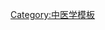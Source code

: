 {{Navbox
|name = 足太陰脾經
|title = [[足太陰脾經]]
|titlestyle =
|image =
|style = 
|state = {{{state<includeonly>|collapsed</includeonly>}}}
|above =
|group1 = 
|list1 = [[隱白穴|隱白]] · [[大都穴|大都]] · [[太白穴|太白]] · [[公孫穴|公孫]] · [[商邱穴|商邱]] · [[三陰交穴|三陰交]] · [[漏谷穴|漏谷]] · [[地機穴|地機]] · [[陰陵泉穴|陰陵泉]] · [[血海穴|血海]] · [[箕門穴|箕門]] · [[衝門穴|衝門]] · [[府舍穴|府舍]] · [[腹結穴|腹結]] · [[大橫穴|大橫]] · [[腹哀穴|腹哀]] · [[食竇穴|食竇]] · [[天谿穴|天谿]] · [[胸鄉穴|胸鄉]] · [[周榮穴|周榮]] · [[大包穴|大包]]
|belowstyle= 
|below = 
}}
<noinclude>
[[Category:中医学模板]]
</noinclude>